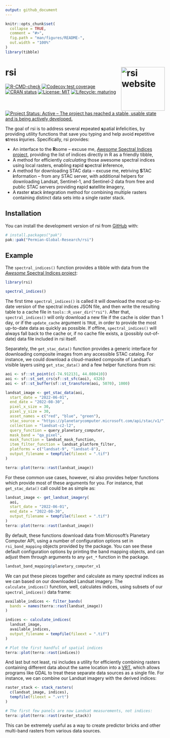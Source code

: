 ```yaml
---
output: github_document
---
```


<!-- README.md is generated from README.Rmd. Please edit that file -->

```r
knitr::opts_chunk$set(
  collapse = TRUE,
  comment = "#>",
  fig.path = "man/figures/README-",
  out.width = "100%"
)
library(tibble)
```

# rsi <a href="https://permian-global-research.github.io/rsi/"><img src="man/figures/logo.png" align="right" height="138" alt="rsi website" /></a>

<!-- badges: start -->
[![R-CMD-check](https://github.com/Permian-Global-Research/rsi/actions/workflows/R-CMD-check.yaml/badge.svg)](https://github.com/Permian-Global-Research/rsi/actions/workflows/R-CMD-check.yaml)
[![Codecov test coverage](https://codecov.io/gh/Permian-Global-Research/rsi/branch/main/graph/badge.svg)](https://app.codecov.io/gh/Permian-Global-Research/rsi?branch=main)
[![CRAN status](https://www.r-pkg.org/badges/version/rsi)](https://CRAN.R-project.org/package=rsi)
[![License: MIT](https://img.shields.io/badge/license-MIT-green)](https://choosealicense.com/licenses/mit/)
[![Lifecycle: maturing](https://img.shields.io/badge/lifecycle-maturing-blue.svg)](https://lifecycle.r-lib.org/articles/stages.html#maturing)
[![Project Status: Active – The project has reached a stable, usable state and is being actively developed.](https://www.repostatus.org/badges/latest/active.svg)](https://www.repostatus.org/#active)
<!-- badges: end -->

The goal of rsi is to address several **r**epeated **s**patial **i**nfelicities, by providing utility functions that save you typing and help avoid **r**epetitive **s**tress **i**njuries. Specifically, rsi provides:

+ An interface to the **R**some -- excuse me, [_Awesome_ Spectral Indices project](https://github.com/awesome-spectral-indices/awesome-spectral-indices), providing the list of indices directly in R as a friendly tibble,
+ A method for efficiently _calculating_ those awesome spectral indices using local rasters, enabling **r**apid **s**pectral **i**nference,
+ A method for downloading STAC data -- excuse me, **r**etriving **S**TAC **i**nformation -- from any STAC server, with additional helpers for downloading Landsat, Sentinel-1, and Sentinel-2 data from free and public STAC servers providing **r**apid **s**atellite **i**magery, 
+ A **r**aster **s**tack **i**ntegration method for combining multiple rasters containing distinct data sets into a single raster stack.

## Installation

You can install the development version of rsi from [GitHub](https://github.com/) with:

``` r
# install.packages("pak")
pak::pak("Permian-Global-Research/rsi")
```

## Example

The `spectral_indices()` function provides a tibble with data from the [_Awesome_ Spectral Indices project](https://github.com/awesome-spectral-indices/awesome-spectral-indices):

```r
library(rsi)

spectral_indices()
```

The first time `spectral_indices()` is called it will download the most up-to-date version of the spectral indices JSON file, and then write the resulting table to a cache file in `tools::R_user_dir("rsi")`. After that, `spectral_indices()` will only download a new file if the cache is older than 1 day, or if the `update_cache` argument is `TRUE`, in order to provide the most up-to-date data as quickly as possible. If offline, `spectral_indices()` will always fall back to the cache or, if no cache file exists, a (possibly out-of-date) data file included in rsi itself.

Separately, the `get_stac_data()` function provides a generic interface for downloading composite images from any accessible STAC catalog. For instance, we could download a cloud-masked composite of Landsat's visible layers using `get_stac_data()` and a few helper functions from rsi:

```r
aoi <- sf::st_point(c(-74.912131, 44.080410))
aoi <- sf::st_set_crs(sf::st_sfc(aoi), 4326)
aoi <- sf::st_buffer(sf::st_transform(aoi, 5070), 1000)

landsat_image <- get_stac_data(aoi,
  start_date = "2022-06-01",
  end_date = "2022-08-30",
  pixel_x_size = 30,
  pixel_y_size = 30,
  asset_names = c("red", "blue", "green"),
  stac_source = "https://planetarycomputer.microsoft.com/api/stac/v1/",
  collection = "landsat-c2-l2",
  query_function = query_planetary_computer,
  mask_band = "qa_pixel",
  mask_function = landsat_mask_function,
  item_filter_function = landsat_platform_filter,
  platforms = c("landsat-9", "landsat-8"),
  output_filename = tempfile(fileext = ".tif")
)

terra::plot(terra::rast(landsat_image))
```

For these common use cases, however, rsi also provides helper functions which
provide most of these arguments for you. For instance, that `get_stac_data()`
call could be as simple as:

```r
landsat_image <- get_landsat_imagery(
  aoi,
  start_date = "2022-06-01",
  end_date = "2022-08-30",
  output_filename = tempfile(fileext = ".tif")
)
terra::plot(terra::rast(landsat_image))
```

By default, these functions download data from Microsoft's Planetary Computer
API, using a number of configuration options set in `rsi_band_mapping` objects
provided by the package. You can see these default configuration options by 
printing the band mapping objects, and can adjust them through arguments
to any `get_*` function in the package.

```r
landsat_band_mapping$planetary_computer_v1
```

We can put these pieces together and calculate as many spectral indices as we can based on our downloaded Landsat imagery. The `calculate_indices()` function, well, calculates indices, using subsets of our `spectral_indices()` data frame:

```r
available_indices <- filter_bands(
  bands = names(terra::rast(landsat_image))
)

indices <- calculate_indices(
  landsat_image, 
  available_indices,
  output_filename = tempfile(fileext = ".tif")
)

# Plot the first handful of spatial indices
terra::plot(terra::rast(indices))
```

And last but not least, rsi includes a utility for efficiently combining rasters containing different data about the same location into a [VRT](https://gdal.org/drivers/raster/vrt.html), which allows programs like GDAL to treat these separate data sources as a single file. For instance, we can combine our Landsat imagery with the derived indices:

```r
raster_stack <- stack_rasters(
  c(landsat_image, indices), 
  tempfile(fileext = ".vrt")
)

# The first few panels are now Landsat measurements, not indices:
terra::plot(terra::rast(raster_stack))
```

This can be extremely useful as a way to create predictor bricks and other multi-band rasters from various data sources.
